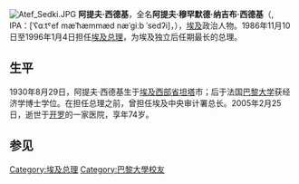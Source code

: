 {{Unreferenced|time=2020-04-07T23:37:30+00:00}}
[[File:Atef_Sedki.JPG|right]]
'''阿提夫·西德基'''，全名'''阿提夫·穆罕默德·纳吉布·西德基'''（{{lang-ar|عاطف محمد نجيب صدقى}}, IPA：[ˈʕɑːtˤef mæˈħæmmæd næˈɡiːb ˈsedʔi]，{{bd|1930年|8月29日|2005年|2月25日|}}），[[埃及|埃及]]政治人物。1986年11月10日至1996年1月4日担任[[埃及总理|埃及总理]]，为埃及独立后任期最长的总理。

==生平==
1930年8月29日，阿提夫·西德基生于[[埃及|埃及]][[西部省_(埃及)|西部省]][[坦塔|坦塔]]市；后于法国[[巴黎大学|巴黎大学]]获经济学博士学位。在担任总理之前，曾担任埃及中央审计署总长。2005年2月25日，逝世于[[开罗|开罗]]的一家医院，享年74岁。

==参见==
{{reflist}}
{{start box}}
{{s-off}}
{{s-before|[[阿里·卢特菲·马哈茂德|阿里·卢特菲·马哈茂德]]}}
{{s-title|[[埃及总理|埃及总理]]|1986年11月10日－1996年1月4日}} 
{{s-after|[[卡迈勒·艾哈迈德·詹祖里|卡迈勒·艾哈迈德·詹祖里]]}}
{{end box}}

{{Authority control}}
{{DEFAULTSORT:Sedky}}
[[Category:埃及总理|Category:埃及总理]]
[[Category:巴黎大學校友|Category:巴黎大學校友]]
{{Egypt-bio-stub}}
